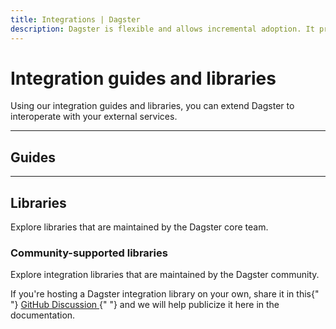 ```yaml
---
title: Integrations | Dagster
description: Dagster is flexible and allows incremental adoption. It provides add-on libraries to integrate with your existing tools and infrastructure.
---
```


# Integration guides and libraries

Using our integration guides and libraries, you can extend Dagster to interoperate with your external services.

---

## Guides

<ArticleList>
  <ArticleListItem
    title="Airbyte"
    href="/integrations/airbyte"
  ></ArticleListItem>
  <ArticleListItem
    title="Airflow"
    href="/integrations/airflow"
  ></ArticleListItem>
  <ArticleListItem
    title="Jupyter / Papermill"
    href="/integrations/dagstermill"
  ></ArticleListItem>
  <ArticleListItem
    title="Databricks"
    href="/integrations/databricks"
  ></ArticleListItem>
  <ArticleListItem
    title="Delta Lake"
    href="/integrations/deltalake"
  ></ArticleListItem>
  <ArticleListItem title="dbt" href="/integrations/dbt"></ArticleListItem>
  <ArticleListItem
    title="dbt Cloud"
    href="/integrations/dbt-cloud"
  ></ArticleListItem>
  <ArticleListItem title="DuckDB" href="/integrations/duckdb"></ArticleListItem>
  <ArticleListItem
    title="Embedded ELT"
    href="/integrations/embedded-elt"
  ></ArticleListItem>
  <ArticleListItem
    title="Fivetran"
    href="/integrations/fivetran"
  ></ArticleListItem>
  <ArticleListItem
    title="Great Expectations"
    href="/integrations/great-expectations"
  ></ArticleListItem>
  <ArticleListItem
    title="Google BigQuery"
    href="/integrations/bigquery"
  ></ArticleListItem>
  <ArticleListItem title="Pandas" href="/integrations/pandas"></ArticleListItem>
  <ArticleListItem
    title="Pandera"
    href="/integrations/pandera"
  ></ArticleListItem>
  <ArticleListItem title="Polars" href="/integrations/polars"></ArticleListItem>
  <ArticleListItem title="Spark" href="/integrations/spark"></ArticleListItem>
  <ArticleListItem
    title="Snowflake"
    href="/integrations/snowflake"
  ></ArticleListItem>
</ArticleList>

---

## Libraries

Explore libraries that are maintained by the Dagster core team.

<ArticleList>
  <ArticleListItem
    title="Airbyte"
    href="/_apidocs/libraries/dagster-airbyte"
  ></ArticleListItem>
  <ArticleListItem
    title="Airflow"
    href="/_apidocs/libraries/dagster-airflow"
  ></ArticleListItem>
  <ArticleListItem
    title="Amazon Web Services (AWS)"
    href="/_apidocs/libraries/dagster-aws"
  ></ArticleListItem>
  <ArticleListItem
    title="Celery"
    href="/_apidocs/libraries/dagster-celery"
  ></ArticleListItem>
  <ArticleListItem
    title="Celery + Docker"
    href="/_apidocs/libraries/dagster-celery-docker"
  ></ArticleListItem>
  <ArticleListItem
    title="Census"
    href="/_apidocs/libraries/dagster-census"
  ></ArticleListItem>
  <ArticleListItem
    title="Dask"
    href="/_apidocs/libraries/dagster-dask"
  ></ArticleListItem>
  <ArticleListItem
    title="Databricks"
    href="/_apidocs/libraries/dagster-databricks"
  ></ArticleListItem>
  <ArticleListItem
    title="Datadog"
    href="/_apidocs/libraries/dagster-datadog"
  ></ArticleListItem>
  <ArticleListItem
    title="Docker"
    href="/_apidocs/libraries/dagster-docker"
  ></ArticleListItem>
  <ArticleListItem
    title="DuckDB"
    href="/_apidocs/libraries/dagster-duckdb"
  ></ArticleListItem>
  <ArticleListItem
    title="DuckDB + Pandas"
    href="/_apidocs/libraries/dagster-duckdb-pandas"
  ></ArticleListItem>
  <ArticleListItem
    title="DuckDB + PySpark"
    href="/_apidocs/libraries/dagster-duckdb-pyspark"
  ></ArticleListItem>
  <ArticleListItem
    title="DuckDB + Polars"
    href="/_apidocs/libraries/dagster-duckdb-polars"
  ></ArticleListItem>
  <ArticleListItem
    title="dbt"
    href="/_apidocs/libraries/dagster-dbt"
  ></ArticleListItem>
  <ArticleListItem
    title="Embedded ELT"
    href="/_apidocs/libraries/dagster-embedded-elt"
  ></ArticleListItem>
  <ArticleListItem
    title="Fivetran"
    href="/_apidocs/libraries/dagster-fivetran"
  ></ArticleListItem>
  <ArticleListItem
    title="Google Cloud Platform (GCP)"
    href="/_apidocs/libraries/dagster-gcp"
  ></ArticleListItem>
  <ArticleListItem
    title="Google Cloud Platform (GCP) + Pandas"
    href="/_apidocs/libraries/dagster-gcp-pandas"
  ></ArticleListItem>
  <ArticleListItem
    title="Google Cloud Platform (GCP) + PySpark"
    href="/_apidocs/libraries/dagster-gcp-pyspark"
  ></ArticleListItem>
  <ArticleListItem
    title="Great Expectations"
    href="/_apidocs/libraries/dagster-ge"
  ></ArticleListItem>
  <ArticleListItem
    title="GitHub"
    href="/_apidocs/libraries/dagster-github"
  ></ArticleListItem>
  <ArticleListItem
    title="Kubernetes"
    href="/_apidocs/libraries/dagster-k8s"
  ></ArticleListItem>
  <ArticleListItem
    title="Microsoft Azure"
    href="/_apidocs/libraries/dagster-azure"
  ></ArticleListItem>
  <ArticleListItem
    title="Microsoft Teams"
    href="/_apidocs/libraries/dagster-msteams"
  ></ArticleListItem>
  <ArticleListItem
    title="MLflow"
    href="/_apidocs/libraries/dagster-mlflow"
  ></ArticleListItem>
  <ArticleListItem
    title="MySQL"
    href="/_apidocs/libraries/dagster-mysql"
  ></ArticleListItem>
  <ArticleListItem
    title="PagerDuty"
    href="/_apidocs/libraries/dagster-pagerduty"
  ></ArticleListItem>
  <ArticleListItem
    title="Pandas"
    href="/_apidocs/libraries/dagster-pandas"
  ></ArticleListItem>
  <ArticleListItem
    title="Pandera"
    href="/_apidocs/libraries/dagster-pandera"
  ></ArticleListItem>
  <ArticleListItem
    title="Papermill"
    href="/_apidocs/libraries/dagstermill"
  ></ArticleListItem>
  <ArticleListItem
    title="Papertrail"
    href="/_apidocs/libraries/dagster-papertrail"
  ></ArticleListItem>
  <ArticleListItem
    title="Polars"
    href="/_apidocs/libraries/dagster-polars"
  ></ArticleListItem>
  <ArticleListItem
    title="PostgreSQL"
    href="/_apidocs/libraries/dagster-postgres"
  ></ArticleListItem>
  <ArticleListItem
    title="Prometheus"
    href="/_apidocs/libraries/dagster-prometheus"
  ></ArticleListItem>
  <ArticleListItem
    title="PySpark"
    href="/_apidocs/libraries/dagster-pyspark"
  ></ArticleListItem>
  <ArticleListItem
    title="Shell"
    href="/_apidocs/libraries/dagster-shell"
  ></ArticleListItem>
  <ArticleListItem
    title="Slack"
    href="/_apidocs/libraries/dagster-slack"
  ></ArticleListItem>
  <ArticleListItem
    title="Snowflake"
    href="/_apidocs/libraries/dagster-snowflake"
  ></ArticleListItem>
  <ArticleListItem
    title="Snowflake + Pandas"
    href="/_apidocs/libraries/dagster-snowflake-pandas"
  ></ArticleListItem>
  <ArticleListItem
    title="Spark"
    href="/_apidocs/libraries/dagster-spark"
  ></ArticleListItem>
  <ArticleListItem
    title="SSH/SFTP"
    href="/_apidocs/libraries/dagster-ssh"
  ></ArticleListItem>
  <ArticleListItem
    title="Twilio"
    href="/_apidocs/libraries/dagster-twilio"
  ></ArticleListItem>
</ArticleList>

### Community-supported libraries

Explore integration libraries that are maintained by the Dagster community.

<Note>
  If you're hosting a Dagster integration library on your own, share it in this{" "}
  <a href="https://github.com/dagster-io/dagster/discussions/9367">
    GitHub Discussion
  </a>{" "}
  and we will help publicize it here in the documentation.
</Note>

<ArticleList>
  <ArticleListItem
    title="Hashicorp Vault"
    href="https://github.com/silentsokolov/dagster-hashicorp"
  ></ArticleListItem>
  <ArticleListItem
    title="Hashicorp Nomad"
    href="https://github.com/PayLead/dagster-nomad"
  ></ArticleListItem>
  <ArticleListItem
    title="Noteable"
    href="https://papermill-origami.readthedocs.io/en/latest/reference/noteable_dagstermill/assets/"
  ></ArticleListItem>
  <ArticleListItem
    title="Weights & Biases (W&B)"
    href="/_apidocs/libraries/dagster-wandb"
  ></ArticleListItem>
</ArticleList>

